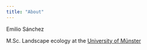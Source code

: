 ```yaml
---
title: "About"
---
```


Emilio Sánchez

M.Sc. Landscape ecology at the [University of Münster](<https://www.uni-muenster.de/Landschaftsoekologie/>)

